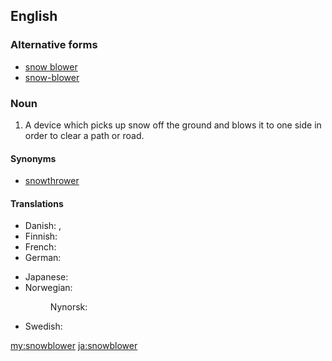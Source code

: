 ==English==

===Alternative forms===
* [[snow blower]]
* [[snow-blower]]

===Noun===
{{en-noun}}
# A device which picks up snow off the ground and blows it to one side in order to clear a path or road.

====Synonyms====
* [[snowthrower]]

====Translations====
{{trans-top|a device for clearing a path or road of snow}}
* Danish: {{t|da|snekanon}}, {{t|da|sneslynge|c}}
* Finnish: {{t+|fi|lumilinko}}
* French: {{t+|fr|souffleuse|f}}
* German: {{t|de|Schneefräse|f}}
{{trans-mid}}
* Japanese: {{t|ja|除雪機|tr=josetsuki|sc=Jpan}}
* Norwegian: {{t|no|snøfreser}}
*: Nynorsk: {{t|nn|snøfresar|m}}
* Swedish: {{t+|sv|snöslunga|c}}
{{trans-bottom}}

[[my:snowblower]]
[[ja:snowblower]]